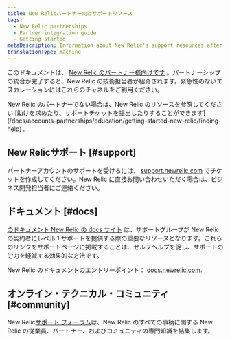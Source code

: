 ```yaml
---
title: New Relicパートナー向けサポートリソース
tags:
  - New Relic partnerships
  - Partner integration guide
  - Getting started
metaDescription: Information about New Relic's support resources after the partner integration is completed.
translationType: machine
---
```


このドキュメントは、 [New Relic のパートナー様向けです](/docs/new-relic-partnerships/partner-integration-guide/partner-account-maintenance/partnership-accounts-users-subscriptions) 。パートナーシップの統合が完了すると、New Relic の技術担当者が紹介されます。緊急性のないエスカレーションにはこれらのチャネルをご利用ください。

<Callout variant="tip">
  New Relic のパートナーでない場合は、New Relic のリソースを参照してください [助けを求めたり、サポートチケットを提出したりすることができます](/docs/accounts-partnerships/education/getting-started-new-relic/finding-help) 。
</Callout>

## New Relicサポート [#support]

パートナーアカウントのサポートを受けるには、 [support.newrelic.com](https://support.newrelic.com/) でチケットを作成してください。New Relic に直接お問い合わせいただく場合は、ビジネス開発担当者にご連絡ください。

## ドキュメント [#docs]

[のドキュメント New Relic の docs サイト](https://docs.newrelic.com) は、サポートグループが New Relic の契約者にレベル 1 サポートを提供する際の重要なリソースとなります。これらのリンクをサポートページに掲載することは、セルフヘルプを促し、サポートの労力を軽減する効果的な方法です。

New Relic のドキュメントのエントリーポイント： [docs.newrelic.com](https://docs.newrelic.com).

## オンライン・テクニカル・コミュニティ [#community]

New Relic[サポート フォーラム](https://discuss.newrelic.com/categories)は、New Relic のすべての事柄に関する New Relic の従業員、パートナー、およびコミュニティの専門知識を結集します。